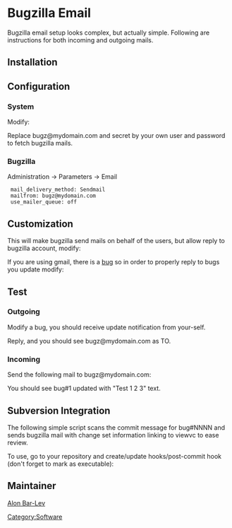 = Bugzilla Email =

Bugzilla email setup looks complex, but actually simple. Following are instructions for both incoming and outgoing mails.

== Installation ==

{{Root|emerge net-mail/fetchmail mail-mta/postfix}}

== Configuration ==

=== System ===

Modify:
{{File|/etc/postfix/main.cf|<pre>
mydestination = localhost.localdomain
</pre>}}

Replace bugz@mydomain.com and secret by your own user and password to fetch bugzilla mails.
{{File|/etc/fetchmailrc|<pre>
poll mail.mydomain.com proto pop3
user "bugz@mydomain.com" password "secret" is apache@localhost.localdomain
ssl
</pre>}}

{{Root|chown fetchmail /etc/fetchmailrc}}
{{Root|/etc/init.d/postfix start}}
{{Root|/etc/init.d/fetchmail start}}
{{Root|rc-update add postfix default}}
{{Root|rc-update add postfix default}}

{{File|/var/www/.forward|<pre>
"| /var/www/localhost/htdocs/bugzilla/email_in.pl -vvvvvvvvv >> /var/log/apache2/bugzilla-email.log 2>&1"
</pre>}}

{{File|/etc/logrotate.d/bugzilla-email.conf|<pre>
/var/log/apache2/bugzilla-email.log {
  missingok
  notifempty
}
</pre>}}

=== Bugzilla ===

Administration → Parameters → Email
  mail_delivery_method: Sendmail
  mailfrom: bugz@mydomain.com
  use_mailer_queue: off

== Customization ==

{{Root|cd /var/www/localhost/htdocs/bugzilla}}
{{Root|mkdir local}}
{{Root|cd local}}
{{Root|ln -s ../Bugzilla}}
{{Root|ln -s ../Bugzilla.pm}}

{{Root|mkdir -p template/en/custom/email}}
{{Root|cd ../template/en}}
{{Root|ln -s ../../local/template/en/custom}}
{{Root|cp default/email/newchangedmail.txt.tmpl custom/email/newchangedmail.txt.tmpl}}

This will make bugzilla send mails on behalf of the users, but allow reply to bugzilla account, modify:
{{File|/var/www/localhost/htdocs/bugzilla/template/en/custom/email/newchangedmail.txt.tmpl|<pre>
From: [% changer.login %]
Reply-To: [% Param('mailfrom') %]
</pre>}}

If you are using gmail, there is a [http://www.google.com/support/forum/p/gmail/thread?fid=4641785bf01dbd9a00049dc47e25e854&hl=en bug] so in order to properly reply to bugs you update modify:
{{File|/var/www/localhost/htdocs/bugzilla/template/en/custom/email/newchangedmail.txt.tmpl|<pre>
From: [% changer.login.replace("@MYDOMAIN\.COM|@mydomain\.com", "+bugz@mydomain.com") %]
</pre>}}

== Test ==

=== Outgoing ===

Modify a bug, you should receive update notification from your-self.

Reply, and you should see bugz@mydomain.com as TO.

=== Incoming ===

Send the following mail to bugz@mydomain.com:
{{Codeline|<pre>
Subject: ignored
@bug_id = 1

Test 1 2 3
</pre>}}

You should see bug#1 updated with "Test 1 2 3" text.

== Subversion Integration ==

The following simple script scans the commit message for bug#NNNN and sends bugzilla
mail with change set information linking to viewvc to ease review.


{{Code|commit-bugzilla.sh|<pre>
#!/bin/sh
# Copyright 2010-2011 Alon Bar-Lev <alon.barlev@gmail.com>
# Distributed under the terms of the GNU General Public License v2

common_dir() {
	local COMMON
	local CANDIDATE
	local n

	read COMMON
	while read CANDIDATE; do
		n=0
		while [ -n "${COMMON:$n}" -a "${COMMON:0:$n}" = "${CANDIDATE:0:$n}" ]; do
			n=$(($n+1))
		done
		COMMON="${COMMON:0:$n}"
	done
	echo "${COMMON}" | sed 's#/[^/]*$#/#'
}

BASE="$(dirname "$0")"
REPOS="$1"
REV="$2"

DIR="$(svnlook dirs-changed "${REPOS}" -r "${REV}" | sort | common_dir)"
MSG="$(svnlook log "${REPOS}" -r "${REV}")"
FROM="$(svnlook author "${REPOS}" -r "${REV}")"
TO="${TO:-bugz@mydomain.com}"
VIEWVC="http://my.mydomain.com/viewvc"

TOP="$(echo "${MSG}" | head -n1)"

for BUG in $(echo "${MSG}" | grep -i -o 'bug#[0-9][0-9]*'); do

	BUGID="$(echo "${BUG}" | sed 's/bug#//i')"

	/usr/sbin/sendmail -B8BITMIME "${TO}" << __EOF__
Subject: Bugzilla update
From: ${FROM}
Content-type: text/plain; charset=UTF-8
Content-Transfer-Encoding: 8bit

@bug_id = ${BUGID}

=== COMMIT ===
$(basename "${REPOS}")@${REV}:${DIR}
${FROM}
${VIEWVC}/$(basename "${REPOS}")/?view=revision&revision=${REV}
Log:
${MSG}
__EOF__

done
</pre>}}

To use, go to your repository and create/update hooks/post-commit hook (don't forget to mark as executable):
{{Code|hooks/post-commit|<pre>
#!/bin/sh

REPOS="$1"
REV="$2"

export LC_ALL="en_US.UTF-8"

commit-bugzilla.sh "${REPOS}" "${REV}"
</pre>}}

== Maintainer ==

[[User:Alonbl|Alon Bar-Lev]]

{{AuthorList|{{Author|Alon Bar-Lev|2011-11-17|type=original}}}}

[[Category:Software]]